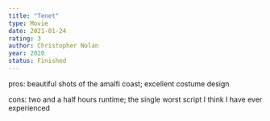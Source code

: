 ```yaml
---
title: "Tenet"
type: Movie
date: 2021-01-24
rating: 3
author: Christopher Nolan
year: 2020
status: Finished
---
```


pros: beautiful shots of the amalfi coast; excellent costume design

cons: two and a half hours runtime; the single worst script I think I have ever experienced
